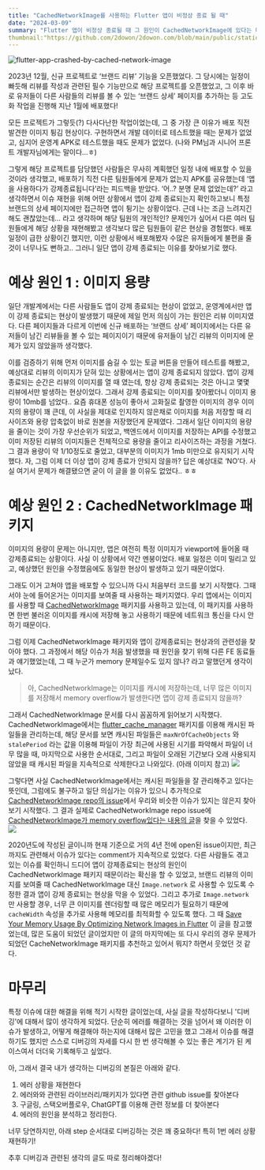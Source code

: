 ```yaml
---
title: "CachedNetworkImage를 사용하는 Flutter 앱이 비정상 종료 될 때"
date: "2024-03-09"
summary: "Flutter 앱이 비정상 종료될 때 그 원인이 CachedNetworkImage에 있다는 디버깅하는 과정 기록하기"
thumbnail:"https://github.com/2dowon/2dowon.com/blob/main/public/static/images/articles/blog/2024/flutter-app-crashed-by-cached-network-image_1.jpeg?raw=true"
---
```


![flutter-app-crashed-by-cached-network-image](/static/images/articles/blog/2024/flutter-app-crashed-by-cached-network-image_1.jpeg)

2023년 12월, 신규 프로젝트로 ‘브랜드 리뷰’ 기능을 오픈했었다. 그 당시에는 일정이 빠듯해 리뷰를 작성과 관련된 필수 기능만으로 해당 프로젝트를 오픈했었고, 그 이후 바로 유저들이 다른 사람들의 리뷰를 볼 수 있는 ‘브랜드 상세’ 페이지를 추가하는 등 고도화 작업을 진행해 지난 1월에 배포했다!

모든 프로젝트가 그렇듯(?) 다사다난한 작업이었는데, 그 중 가장 큰 이유가 배포 직전 발견한 이미지 튕김 현상이다. 구현하면서 개발 데이터로 테스트했을 때는 문제가 없었고, 심지어 운영계 APK로 테스트했을 때도 문제가 없었다. (나와 PM님과 시니어 프론트 개발자님에게는 말이다…ㅎ)

그렇게 해당 프로젝트를 담당했던 사람들은 무사히 계획했던 일정 내에 배포할 수 있을 것이라 생각했고, 배포하기 직전 다른 팀원들에게 문제가 없는지 APK를 공유했는데 ‘앱을 사용하다가 강제종료됩니다’라는 피드백을 받았다. ‘어..? 분명 문제 없었는데?’ 라고 생각하면서 이슈 재현을 위해 어떤 상황에서 앱이 강제 종료되는지 확인하고보니 특정 브랜드의 상세 페이지에만 접근하면 앱이 튕기는 상황이었다. 근데 나는 조금 느려지긴 해도 괜찮았는데… 라고 생각하며 해당 팀원의 개인적인? 문제인가 싶어서 다른 여러 팀원들에게 해당 상황을 재현해봤고 생각보다 많은 팀원들이 같은 현상을 경험했다. 배포 일정이 급한 상황이긴 했지만, 이런 상황에서 배포해봤자 수많은 유저들에게 불편을 줄 것이 너무나도 뻔하고.. 그러니 일단 앱이 강제 종료되는 이유를 찾아보기로 했다.

# 예상 원인 1 : 이미지 용량

일단 개발계에서는 다른 사람들도 앱이 강제 종료되는 현상이 없었고, 운영계에서만 앱이 강제 종료되는 현상이 발생했기 때문에 제일 먼저 의심이 가는 원인은 리뷰 이미지였다. 다른 페이지들과 다르게 이번에 신규 배포하는 ‘브랜드 상세’ 페이지에서는 다른 유저들이 남긴 리뷰들을 볼 수 있는 페이지이기 때문에 유저들이 남긴 리뷰의 이미지에 문제가 있지 않았을까 생각했다.

이를 검증하기 위해 먼저 이미지를 숨길 수 있는 토글 버튼을 만들어 테스트를 해봤고, 예상대로 리뷰의 이미지가 닫혀 있는 상황에서는 앱이 강제 종료되지 않았다. 앱이 강제 종료되는 순간은 리뷰의 이미지를 열 때 였는데, 항상 강제 종료되는 것은 아니고 몇몇 리뷰에서만 발생하는 현상이었다. 그래서 강제 종료되는 이미지를 찾아봤더니 이미지 용량이 10mb를 넘었다..
요즘 휴대폰 성능이 좋아서 고화질로 촬영한 이미지의 경우 이미지의 용량이 꽤 큰데, 이 사실을 제대로 인지하지 않은채로 이미지를 처음 저장할 때 리사이즈와 용량 압축없이 바로 원본을 저장했던게 문제였다. 그래서 일단 이미지의 용량을 줄이는 것이 가장 우선순위가 되었고, 백엔드에서 이미지를 저장하는 API를 수정했고 이미 저장된 리뷰의 이미지들은 전체적으로 용량을 줄이고 리사이즈하는 과정을 거쳤다. 그 결과 용량이 약 1/10정도로 줄었고, 대부분의 이미지가 1mb 미만으로 유지되기 시작했다.
자, 그럼 이제 더 이상 앱이 강제 종료가 안되지 않을까? 답은 예상대로 ‘NO’다. 사실 여기서 문제가 해결됐으면 굳이 이 글을 쓸 이유도 없었다.. ㅎㅎ

# 예상 원인 2 : CachedNetworkImage 패키지

이미지의 용량이 문제는 아니지만, 앱은 여전히 특정 이미지가 viewport에 들어올 때 강제종료되는 상황이다.
사실 이 상황에서 약간 멘붕이었다. 배포 일정은 이미 밀리고 있고, 예상했던 원인을 수정했음에도 동일한 현상이 발생하고 있기 때문이었다.

그래도 이거 고쳐야 앱을 배포할 수 있으니까 다시 처음부터 코드를 보기 시작했다. 그때서야 눈에 들어온거는 이미지를 보여줄 때 사용하는 패키지였다.
우리 앱에서는 이미지를 사용할 때 [CachedNetworkImage](https://pub.dev/packages/cached_network_image) 패키지를 사용하고 있는데, 이 패키지를 사용하면 한번 불러온 이미지를 캐시에 저장해 놓고 사용하기 때문에 네트워크 통신을 다시 안하기 때문이다.

그럼 이제 CachedNetworkImage 패키지와 앱이 강제종료되는 현상과의 관련성을 찾아야 했다. 그 과정에서 해당 이슈가 처음 발생했을 때 원인을 찾기 위해 다른 FE 동료들과 얘기했었는데, 그 때 누군가 memory 문제일수도 있지 않나? 라고 말했던게 생각이 났다.

> 아, CachedNetworkImage는 이미지를 캐시에 저장하는데, 너무 많은 이미지를 저장해서 memory overflow가 발생한다면 앱이 강제 종료되지 않을까?

그래서 CachedNetworkImage 문서를 다시 꼼꼼하게 읽어보기 시작했다. CachedNetworkImage에서는 [flutter_cache_manager](https://pub.dev/packages/flutter_cache_manager) 패키지를 이용해 캐시된 파일들을 관리하는데, 해당 문서를 보면 캐시된 파일들은 `maxNrOfCacheObjects` 와 `stalePeriod` 라는 값을 이용해 파일이 가장 최근에 사용된 시기를 파악해서 파일이 너무 많을 때, 마지막으로 사용한 순서대로, 그리고 파일이 오래된 기간보다 오래 사용되지 않았을 때 캐시된 파일을 지속적으로 삭제한다고 나와있다. (아래 이미지 참고)
![](/static/images/articles/blog/2024/flutter-app-crashed-by-cached-network-image_2.png)

그렇다면 사실 CachedNetworkImage에서는 캐시된 파일들을 잘 관리해주고 있다는 뜻인데, 그럼에도 불구하고 일단 의심가는 이유가 있으니 추가적으로 [CachedNetworkImage repo의 issue](https://github.com/Baseflow/flutter_cached_network_image/issues)에서 우리와 비슷한 이슈가 있지는 않은지 찾아보기 시작했다. 그 결과 실제로 CachedNetworkImage repo issue에 [CachedNetworkImage가 memory overflow있다는 내용의 글](https://github.com/Baseflow/flutter_cached_network_image/issues/429)을 찾을 수 있었다.
![](/static/images/articles/blog/2024/flutter-app-crashed-by-cached-network-image_3.png)

2020년도에 작성된 글이니까 현재 기준으로 거의 4년 전에 open된 issue이지만, 최근까지도 관련해서 이슈가 있다는 comment가 지속적으로 있었다. 다른 사람들도 겪고 있는 이슈를 확인하니 드디어 앱이 강제종료되는 현상의 원인이 CachedNetworkImage 패키지 때문이라는 확신을 할 수 있었고, 브랜드 리뷰의 이미지를 보여줄 때 CachedNetworkImage 대신 `Image.network` 로 사용할 수 있도록 수정한 결과 앱이 강제 종료되는 현상을 막을 수 있었다.
그리고 추가로 `Image.network` 만 사용할 경우, 너무 큰 이미지를 렌더링할 때 많은 메모리가 필요하기 때문에 `cacheWidth` 속성을 추가로 사용해 메모리를 최적화할 수 있도록 했다. 그 때 [Save Your Memory Usage By Optimizing Network Images in Flutter](https://medium.com/make-android/save-your-memory-usage-by-optimizing-network-image-in-flutter-cbc9f8af47cd) 이 글을 참고했었는데, 많은 도움이 되었던 글이었지만 이 글의 마지막에는 또 다시 우리의 경우 문제가 되었던 CacheNetworkImage 패키지를 추천하고 있어서 뭐지? 하면서 웃었던 것 같다.

# 마무리

특정 이슈에 대한 해결을 위해 적기 시작한 글이었는데, 사실 글을 작성하다보니 '디버깅'에 대해서 많이 생각하게 되었다. 단순히 에러를 해결하는 것을 넘어서 왜 이러한 이슈가 발생하고, 어떻게 해결해야 하는지에 대해서 많은 고민을 했고 그래서 이슈를 해결하기도 했지만 스스로 디버깅의 자세를 다시 한 번 생각해볼 수 있는 좋은 계기가 된 케이스여서 더더욱 기록해두고 싶었다.

아, 그래서 결국 내가 생각하는 디버깅의 본질은 아래와 같다.

1. 에러 상황을 재현한다
2. 에러와와 관련된 라이브러리/패키지가 있다면 관련 github issue를 찾아본다
3. 구글링, 스택오버플로우, ChatGPT를 이용해 관련 정보를 더 찾아본다
4. 에러의 원인을 분석하고 정리한다.

너무 당연하지만, 아래 step 순서대로 디버깅하는 것은 꽤 중요하다! 특히 1번 에러 상황 재현하기!

추후 디버깅과 관련된 생각의 글도 따로 정리해야겠다!
